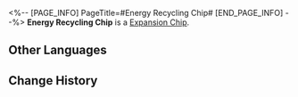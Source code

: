 <%-- [PAGE_INFO]
PageTitle=#Energy Recycling Chip#
[END_PAGE_INFO] --%>
{{Item Infobox
|id          = 250227
|image       = Item Energy Recycling Chip.png
|type        = Expansion Chip
|invCategory = 
|rarity      = 4
|effect      = 
|description = After using their Ultimate to defeat enemy targets, the wearer regenerates their Energy to max.
}}
{{Description|A game item in Aetherium Wars. Aether Spirits will gain a special enhanced ability after equipping it.}}
'''Energy Recycling Chip''' is a [[Expansion Chip]].

==Other Languages==
{{Other Languages
|en   = Energy Recycling Chip
|zhs  = 能量循环芯片
|zht  = 能量循環晶片
|ja   = チップ「エネルギー循環」
|ko   = 에너지 재생 칩
|es   = Chip de reciclaje de energía
|fr   = Puce de recyclage de charge
|ru   = Чип переработки энергии
|th   = ชิปพลังงานหมุนเวียน
|vi   = Chip Năng Lượng Tuần Hoàn
|de   = Chip: Energie-Recycling
|id   = Energy Recycling Chip
|pt   = Chip de Reciclagem de Energia
}}

==Change History==
{{Change History|1.4}}